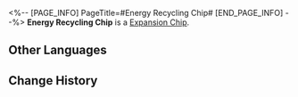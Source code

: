 <%-- [PAGE_INFO]
PageTitle=#Energy Recycling Chip#
[END_PAGE_INFO] --%>
{{Item Infobox
|id          = 250227
|image       = Item Energy Recycling Chip.png
|type        = Expansion Chip
|invCategory = 
|rarity      = 4
|effect      = 
|description = After using their Ultimate to defeat enemy targets, the wearer regenerates their Energy to max.
}}
{{Description|A game item in Aetherium Wars. Aether Spirits will gain a special enhanced ability after equipping it.}}
'''Energy Recycling Chip''' is a [[Expansion Chip]].

==Other Languages==
{{Other Languages
|en   = Energy Recycling Chip
|zhs  = 能量循环芯片
|zht  = 能量循環晶片
|ja   = チップ「エネルギー循環」
|ko   = 에너지 재생 칩
|es   = Chip de reciclaje de energía
|fr   = Puce de recyclage de charge
|ru   = Чип переработки энергии
|th   = ชิปพลังงานหมุนเวียน
|vi   = Chip Năng Lượng Tuần Hoàn
|de   = Chip: Energie-Recycling
|id   = Energy Recycling Chip
|pt   = Chip de Reciclagem de Energia
}}

==Change History==
{{Change History|1.4}}